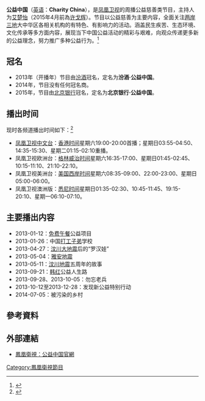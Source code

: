 {{In-progress_tvshow|公益中国}}
{{电视节目信息框
| 名称      = 公益中国
| 英文名称  = Charity China
| 图片      = [[File:公益中国.JPG|300px]]
| 图说      = 
| 类型      = 公益慈善类
| 原创      = [[凤凰卫视|凤凰卫视]]
| 主持      = [[艾楚怡|艾楚怡]]
| 国家      = {{HK}}
| 语言      = [[普通话|普通话]]
| 字幕      = [[繁体中文|繁体中文]] 
| 标语      = 
| 集数      = 155（至2015年12月26日）
| 每集长度  = 60分钟（含广告）
| 制作公司  = [[凤凰卫视|凤凰卫视]]
| 电视网    = [[凤凰卫视中文台|凤凰卫视中文台]]、欧洲台、美洲台、澳洲版
| 图像制式  = [[SDTV|SDTV]]、[[HDTV|HDTV]]（2014年起高标清同步广播）
| 播出国家  = {{HK}}
| 开始      = 2013年1月5日
| 结束      = 2015年12月26日
| 前作      = 
| 官方网站  = http://phtv.ifeng.com/program/gyzg/
}}
'''公益中国'''（[[英语|英语]]：'''Charity China'''），是[[凤凰卫视|凤凰卫视]]的周播公益慈善类节目，主持人为[[艾楚怡|艾楚怡]]（2015年4月前為[[许戈辉|许戈辉]]）。节目以公益慈善为主要内容，全面关注[[两岸三地|两岸三地]]大中华区各相关机构的有特色、有影响力的活动。涵盖民生疾苦、生态环境、文化传承等多方面内容，展现当下中国公益活动的精彩与艰难，向观众传递更多新的公益理念，努力推广多种公益行为。<ref>{{Cite web |url=http://v.ifeng.com/vlist/tv/gyzg/all/0/1/detail.shtml |title=节目简介 |accessdate=2014-07-13 |archive-date=2017-07-01 |archive-url=https://web.archive.org/web/20170701164230/http://v.ifeng.com/vlist/tv/gyzg/all/0/1/detail.shtml |dead-url=no }}</ref>

==冠名==
*2013年（开播年）节目由[[汾酒|汾酒]]冠名，定名为'''汾酒·公益中国'''。
*2014年，节目没有任何冠名商。
*2015年，节目由[[北京银行|北京银行]]冠名，定名为'''北京银行·公益中国'''。

==播出时间==
现时各频道播出时间如下：<ref>{{Cite web |url=http://phtv.ifeng.com/epg/ |title=节目单 |accessdate=2014-07-13 |archive-date=2013-07-14 |archive-url=https://web.archive.org/web/20130714052031/http://phtv.ifeng.com/epg/ |dead-url=yes }}</ref>
*[[凤凰卫视中文台|凤凰卫视中文台]]：[[香港时间|香港时间]]星期六19:00-20:00首播；星期日03:55-04:50、14:35-15:30、星期二01:15-02:10重播。
*凤凰卫视欧洲台：[[格林威治时间|格林威治时间]]星期六16:35-17:00、星期日01:45-02:45、10:15-11:10、21:10-22:10。
*凤凰卫视美洲台：[[美国西岸时间|美国西岸时间]]星期六08:35-09:00、22:00-23:00、星期日05:00-06:00。
*凤凰卫视澳洲版：[[悉尼时间|悉尼时间]]星期日01:35-02:30、10:45-11:45、19:15-20:10、星期一06:10-07:10。

==主要播出内容==
* 2013-01-12：[[免费午餐|免费午餐]]公益项目  
* 2013-01-26：中国[[打工子弟|打工子弟]]学校  
* 2013-04-27：[[汶川大地震|汶川大地震]]后的“罗汉娃”  
* 2013-05-04：[[雅安地震|雅安地震]] 
* 2013-05-11：[[汶川地震|汶川地震]]五周年的故事  
* 2013-09-21：[[韩红|韩红]]公益人生路 
* 2013-09-28、2013-10-05：勿忘老兵 
* 2013-10-12至2013-12-28：发现新公益特别行动 
* 2014-07-05：被污染的乡村 

==參考資料==
{{Reflist}}

==外部連結==
*[http://phtv.ifeng.com/program/gyzg/ 鳳凰衛視：公益中国官網] {{Wayback|url=http://phtv.ifeng.com/program/gyzg/ |date=20180109220947 }}

[[Category:鳳凰衛視節目|Category:鳳凰衛視節目]]
